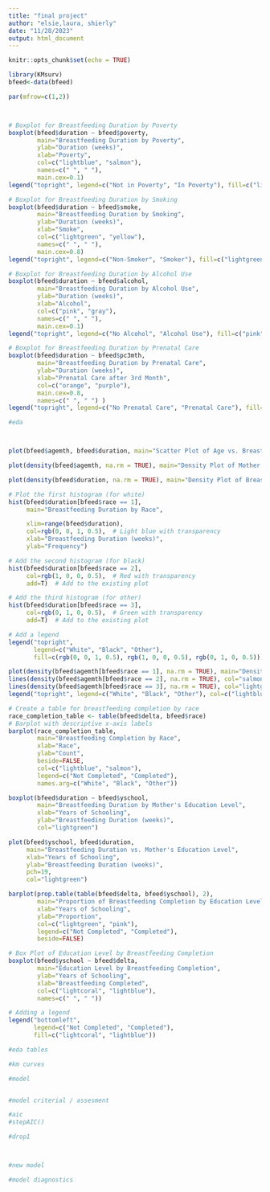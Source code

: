 ```yaml
---
title: "final project"
author: "elsie,laura, shierly"
date: "11/28/2023"
output: html_document
---
```


```r
knitr::opts_chunk$set(echo = TRUE)
```

```r
library(KMsurv)
bfeed<-data(bfeed)
```

```r
par(mfrow=c(1,2)) 



# Boxplot for Breastfeeding Duration by Poverty
boxplot(bfeed$duration ~ bfeed$poverty, 
        main="Breastfeeding Duration by Poverty", 
        ylab="Duration (weeks)", 
        xlab="Poverty", 
        col=c("lightblue", "salmon"),
        names=c(" ", " "),
        main.cex=0.1)
legend("topright", legend=c("Not in Poverty", "In Poverty"), fill=c("lightblue", "salmon"), cex=0.8)

# Boxplot for Breastfeeding Duration by Smoking
boxplot(bfeed$duration ~ bfeed$smoke, 
        main="Breastfeeding Duration by Smoking", 
        ylab="Duration (weeks)", 
        xlab="Smoke", 
        col=c("lightgreen", "yellow"),
        names=c(" ", " "),
        main.cex=0.8)
legend("topright", legend=c("Non-Smoker", "Smoker"), fill=c("lightgreen", "yellow"), cex=0.8)

# Boxplot for Breastfeeding Duration by Alcohol Use
boxplot(bfeed$duration ~ bfeed$alcohol, 
        main="Breastfeeding Duration by Alcohol Use", 
        ylab="Duration (weeks)", 
        xlab="Alcohol", 
        col=c("pink", "gray"),
        names=c(" ", " "), 
        main.cex=0.1)
legend("topright", legend=c("No Alcohol", "Alcohol Use"), fill=c("pink", "gray"), cex=0.8)

# Boxplot for Breastfeeding Duration by Prenatal Care
boxplot(bfeed$duration ~ bfeed$pc3mth, 
        main="Breastfeeding Duration by Prenatal Care", 
        ylab="Duration (weeks)", 
        xlab="Prenatal Care after 3rd Month", 
        col=c("orange", "purple"),
        main.cex=0.8,
        names=c(" ", " ") )
legend("topright", legend=c("No Prenatal Care", "Prenatal Care"), fill=c("orange", "purple"), cex=0.8)


```


```r
#eda



plot(bfeed$agemth, bfeed$duration, main="Scatter Plot of Age vs. Breastfeeding Duration", xlab="Mother's Age", ylab="Breastfeeding Duration (weeks)", pch=19, col="blue")

plot(density(bfeed$agemth, na.rm = TRUE), main="Density Plot of Mother's Age", xlab="Mother's Age", ylab="Density", col="blue", lwd=2)

plot(density(bfeed$duration, na.rm = TRUE), main="Density Plot of Breastfeeding Duration", xlab="Duration (weeks)", ylab="Density", col="green", lwd=2)
```


```r
# Plot the first histogram (for white)
hist(bfeed$duration[bfeed$race == 1], 
     main="Breastfeeding Duration by Race", 

     xlim=range(bfeed$duration), 
     col=rgb(0, 0, 1, 0.5),  # Light blue with transparency
     xlab="Breastfeeding Duration (weeks)", 
     ylab="Frequency")

# Add the second histogram (for black)
hist(bfeed$duration[bfeed$race == 2], 
     col=rgb(1, 0, 0, 0.5),  # Red with transparency
     add=T)  # Add to the existing plot

# Add the third histogram (for other)
hist(bfeed$duration[bfeed$race == 3], 
     col=rgb(0, 1, 0, 0.5),  # Green with transparency
     add=T)  # Add to the existing plot

# Add a legend
legend("topright", 
       legend=c("White", "Black", "Other"), 
       fill=c(rgb(0, 0, 1, 0.5), rgb(1, 0, 0, 0.5), rgb(0, 1, 0, 0.5)))


```


```r


plot(density(bfeed$agemth[bfeed$race == 1], na.rm = TRUE), main="Density Plot of Mother's Age by Race", xlab="Mother's Age", ylab="Density", col="lightblue", lwd=2)
lines(density(bfeed$agemth[bfeed$race == 2], na.rm = TRUE), col="salmon", lwd=2)
lines(density(bfeed$agemth[bfeed$race == 3], na.rm = TRUE), col="lightgreen", lwd=2)
legend("topright", legend=c("White", "Black", "Other"), col=c("lightblue", "salmon", "lightgreen"), lwd=2)


```



```r
# Create a table for breastfeeding completion by race
race_completion_table <- table(bfeed$delta, bfeed$race)
# Barplot with descriptive x-axis labels
barplot(race_completion_table, 
        main="Breastfeeding Completion by Race", 
        xlab="Race", 
        ylab="Count", 
        beside=FALSE, 
        col=c("lightblue", "salmon"), 
        legend=c("Not Completed", "Completed"),
        names.arg=c("White", "Black", "Other"))

```
```r
boxplot(bfeed$duration ~ bfeed$yschool, 
        main="Breastfeeding Duration by Mother's Education Level", 
        xlab="Years of Schooling", 
        ylab="Breastfeeding Duration (weeks)", 
        col="lightgreen")

plot(bfeed$yschool, bfeed$duration, 
     main="Breastfeeding Duration vs. Mother's Education Level", 
     xlab="Years of Schooling", 
     ylab="Breastfeeding Duration (weeks)", 
     pch=19, 
     col="lightgreen")

barplot(prop.table(table(bfeed$delta, bfeed$yschool), 2), 
        main="Proportion of Breastfeeding Completion by Education Level", 
        xlab="Years of Schooling", 
        ylab="Proportion", 
        col=c("lightgreen", "pink"), 
        legend=c("Not Completed", "Completed"), 
        beside=FALSE)
```


```r

# Box Plot of Education Level by Breastfeeding Completion
boxplot(bfeed$yschool ~ bfeed$delta, 
        main="Education Level by Breastfeeding Completion", 
        ylab="Years of Schooling", 
        xlab="Breastfeeding Completed",
        col=c("lightcoral", "lightblue"),
        names=c(" ", " ")) 

# Adding a legend
legend("bottomleft", 
       legend=c("Not Completed", "Completed"), 
       fill=c("lightcoral", "lightblue"))

```


```r


#eda tables
```


```r

#km curves
```


```r
#model


#model criterial / assesment
```


```r

#aic
#stepAIC()

#drop1



#new model


```



```r

#model diagnostics
```


```r


```


